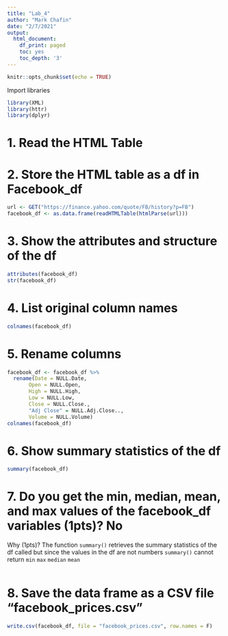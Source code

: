 ```yaml
---
title: "Lab_4"
author: "Mark Chafin"
date: "2/7/2021"
output:
  html_document:
    df_print: paged
    toc: yes
    toc_depth: '3'
---
```


```r
knitr::opts_chunk$set(echo = TRUE)
```
Import libraries
```r
library(XML)
library(httr)
library(dplyr)
```
# 1. Read the HTML Table
# 2. Store the HTML table as a df in Facebook_df
```r
url <- GET("https://finance.yahoo.com/quote/FB/history?p=FB")
facebook_df <- as.data.frame(readHTMLTable(htmlParse(url)))
```
# 3. Show the attributes and structure of the df
```r
attributes(facebook_df)
str(facebook_df)
```
# 4. List original column names
```r
colnames(facebook_df)
```
# 5. Rename columns
```r
facebook_df <- facebook_df %>% 
  rename(Date = NULL.Date,
       Open = NULL.Open,
       High = NULL.High,
       Low = NULL.Low,
       Close = NULL.Close.,
       "Adj Close" = NULL.Adj.Close..,
       Volume = NULL.Volume)
colnames(facebook_df)
```
# 6. Show summary statistics of the df
```r
summary(facebook_df)
```
# 7. Do you get the min, median, mean, and max values of the facebook_df variables (1pts)? No
Why (1pts)? The function `summary()` retrieves the summary statistics of the df called but since the values in the df are not numbers `summary()` cannot return `min` `max` `median` `mean`
```r

```

# 8. Save the data frame as a CSV file “facebook_prices.csv”
```r
write.csv(facebook_df, file = "facebook_prices.csv", row.names = F)
```

